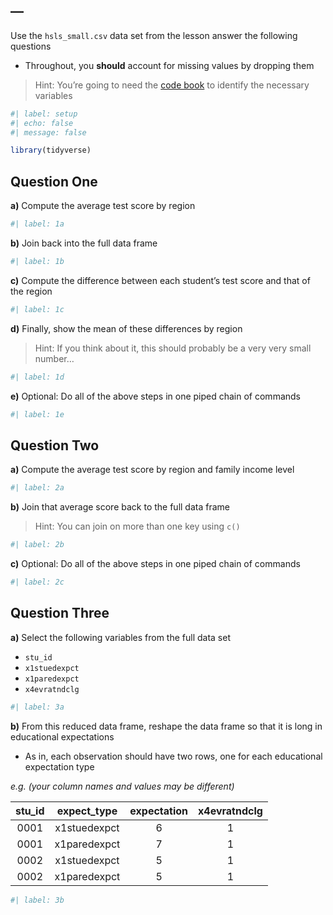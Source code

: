 ---
---

Use the `hsls_small.csv` data set from the lesson answer the following questions

- Throughout, you **should** account for missing values by dropping them

> Hint: You're going to need the [code book](https://nces.ed.gov/datalab/onlinecodebook) to identify the necessary variables

```r
#| label: setup
#| echo: false
#| message: false

library(tidyverse)
```

## Question One

**a)** Compute the average test score by region

```r
#| label: 1a


```

**b)** Join back into the full data frame

```r
#| label: 1b


```

**c)** Compute the difference between each student's test score and that of the region

```r
#| label: 1c


```

**d)** Finally, show the mean of these differences by region

> Hint: If you think about it, this should probably be a very very small number...

```r
#| label: 1d


```

**e)** Optional: Do all of the above steps in one piped chain of commands

```r
#| label: 1e


```


## Question Two

**a)** Compute the average test score by region and family income level

```r
#| label: 2a


```

**b)** Join that average score back to the full data frame

> Hint: You can join on more than one key using `c()`

```r
#| label: 2b


```

**c)** Optional: Do all of the above steps in one piped chain of commands

```r
#| label: 2c


```

## Question Three

**a)** Select the following variables from the full data set

- `stu_id`
- `x1stuedexpct`
- `x1paredexpct`
- `x4evratndclg`  

```r
#| label: 3a


```

**b)** From this reduced data frame, reshape the data frame so that it is long in educational expectations

- As in, each observation should have two rows, one for each educational expectation type

*e.g. (your column names and values may be different)*

| stu_id | expect_type  | expectation | x4evratndclg |
|:------:|:------------:|:-----------:|:------------:|
|  0001  | x1stuedexpct |      6      |      1       |
|  0001  | x1paredexpct |      7      |      1       |
|  0002  | x1stuedexpct |      5      |      1       |
|  0002  | x1paredexpct |      5      |      1       |

```r
#| label: 3b


```

```{=html}
<!--
Once complete, turn in the .qmd file (must render successfully) to Canvas by Tuesday 12:00pm following the lesson.
Assignments will be graded before next lesson on Wednesday in line with the grading policy outlined in the syllabus.
-->
```
